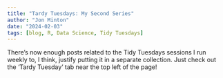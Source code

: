 ```yaml
---
title: "Tardy Tuesdays: My Second Series"
author: "Jon Minton"
date: "2024-02-03"
tags: [blog, R, Data Science, Tidy Tuesdays]
---
```


There's now enough posts related to the Tidy Tuesdays sessions I run weekly to, I think, justify putting it in a separate collection. Just check out the 'Tardy Tuesday' tab near the top left of the page!
